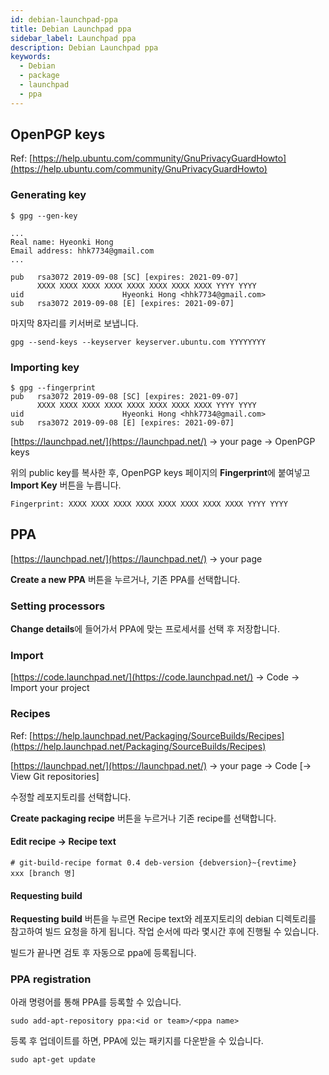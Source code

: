 ```yaml
---
id: debian-launchpad-ppa
title: Debian Launchpad ppa
sidebar_label: Launchpad ppa
description: Debian Launchpad ppa
keywords:
  - Debian
  - package
  - launchpad
  - ppa
---
```


## OpenPGP keys

Ref: [https://help.ubuntu.com/community/GnuPrivacyGuardHowto](https://help.ubuntu.com/community/GnuPrivacyGuardHowto)

### Generating key

```shell {1}
$ gpg --gen-key

...
Real name: Hyeonki Hong
Email address: hhk7734@gmail.com
...

pub   rsa3072 2019-09-08 [SC] [expires: 2021-09-07]
      XXXX XXXX XXXX XXXX XXXX XXXX XXXX XXXX YYYY YYYY
uid                      Hyeonki Hong <hhk7734@gmail.com>
sub   rsa3072 2019-09-08 [E] [expires: 2021-09-07]
```

마지막 8자리를 키서버로 보냅니다.

```shell
gpg --send-keys --keyserver keyserver.ubuntu.com YYYYYYYY
```

### Importing key

```shell {1}
$ gpg --fingerprint
pub   rsa3072 2019-09-08 [SC] [expires: 2021-09-07]
      XXXX XXXX XXXX XXXX XXXX XXXX XXXX XXXX YYYY YYYY
uid                      Hyeonki Hong <hhk7734@gmail.com>
sub   rsa3072 2019-09-08 [E] [expires: 2021-09-07]
```

[https://launchpad.net/](https://launchpad.net/) -> your page -> OpenPGP keys

위의 public key를 복사한 후, OpenPGP keys 페이지의 **Fingerprint**에 붙여넣고 **Import Key** 버튼을 누릅니다.

```text
Fingerprint: XXXX XXXX XXXX XXXX XXXX XXXX XXXX XXXX YYYY YYYY
```

## PPA

[https://launchpad.net/](https://launchpad.net/) -> your page

**Create a new PPA** 버튼을 누르거나, 기존 PPA를 선택합니다.

### Setting processors

**Change details**에 들어가서 PPA에 맞는 프로세서를 선택 후 저장합니다.

### Import

[https://code.launchpad.net/](https://code.launchpad.net/) -> Code -> Import your project

### Recipes

Ref: [https://help.launchpad.net/Packaging/SourceBuilds/Recipes](https://help.launchpad.net/Packaging/SourceBuilds/Recipes)

[https://launchpad.net/](https://launchpad.net/) -> your page -> Code [-> View Git repositories]

수정할 레포지토리를 선택합니다.

**Create packaging recipe** 버튼을 누르거나 기존 recipe를 선택합니다.

#### Edit recipe -> Recipe text

```text
# git-build-recipe format 0.4 deb-version {debversion}~{revtime}
xxx [branch 명]
```

#### Requesting build

**Requesting build** 버튼을 누르면 Recipe text와 레포지토리의 debian 디렉토리를 참고하여 빌드 요청을 하게 됩니다. 작업 순서에 따라 몇시간 후에 진행될 수 있습니다.

빌드가 끝나면 검토 후 자동으로 ppa에 등록됩니다.

### PPA registration

아래 명령어를 통해 PPA를 등록할 수 있습니다.

```shell
sudo add-apt-repository ppa:<id or team>/<ppa name>
```

등록 후 업데이트를 하면, PPA에 있는 패키지를 다운받을 수 있습니다.

```shell
sudo apt-get update
```
